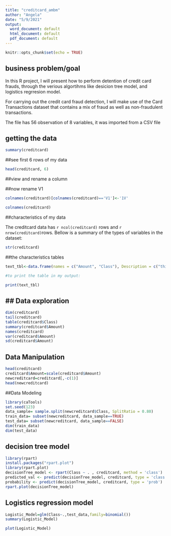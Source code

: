 ```yaml
---
title: "creditcard_ambm"
author: "Angela"
date: "5/9/2021"
output:
  word_document: default
  html_document: default
  pdf_document: default
---
```


```r
knitr::opts_chunk$set(echo = TRUE)
```

## business problem/goal

In this R project, I will present how to perform detention of credit card frauds, through the verious algortihms like desicion tree model, and logistics regrresion model. 

For carrying out the credit card fraud detection, I will make use of the Card Transactions dataset that contains a mix of fraud as well as non-fraudulent transactions.

The file has 56 observation of 8 variables, it was imported from a CSV file

## getting the data

```r
summary(creditcard)
```

##see first 6 rows of my data


```r
head(creditcard, 6)

```

##view and rename a column

##now rename V1 

```r
colnames(creditcard)[colnames(creditcard)=='V1']<-'1V'

colnames(creditcard)
```
##characteristics of my data

The creditcard data has `r ncol(creditcard)` rows and `r nrow(creditcard)`rows. Bellow is a summary of the types of variables in the dataset:


```r
str(creditcard)
```
##the characteristics tables

```r
text_tbl<-data.frame(names = c("Amount", "Class"), Description = c("this is the amount expend per transaccion", "this is the class identified per transaccion"))

#to print the table in my output:

print(text_tbl)
```
## ## Data exploration

```r
dim(creditcard)
tail(creditcard)
table(creditcard$Class)
summary(creditcard$Amount)
names(creditcard)
var(creditcard$Amount)
sd(creditcard$Amount)
```

## Data Manipulation
```r
head(creditcard)
creditcard$Amount=scale(creditcard$Amount)
newcreditcard=creditcard[,-c(1)]
head(newcreditcard)
```
##Data Modeling
```r
library(caTools)
set.seed(123)
data_sample= sample.split(newcreditcard$Class, SplitRatio = 0.80)
train_data= subset(newcreditcard, data_sample==TRUE)
test_data= subset(newcreditcard, data_sample==FALSE)
dim(train_data)
dim(test_data)
```
## decision tree model
```r
library(rpart)
install.packages("rpart.plot")
library(rpart.plot)
decisionTree_model <- rpart(Class ~ . , creditcard, method = 'class')
predicted_val <- predict(decisionTree_model, creditcard, type = 'class')
probability <- predict(decisionTree_model, creditcard, type = 'prob')
rpart.plot(decisionTree_model)
```

## Logistics regression model
```r
Logistic_Model=glm(Class~.,test_data,family=binomial())
summary(Logistic_Model)

plot(Logistic_Model)
```